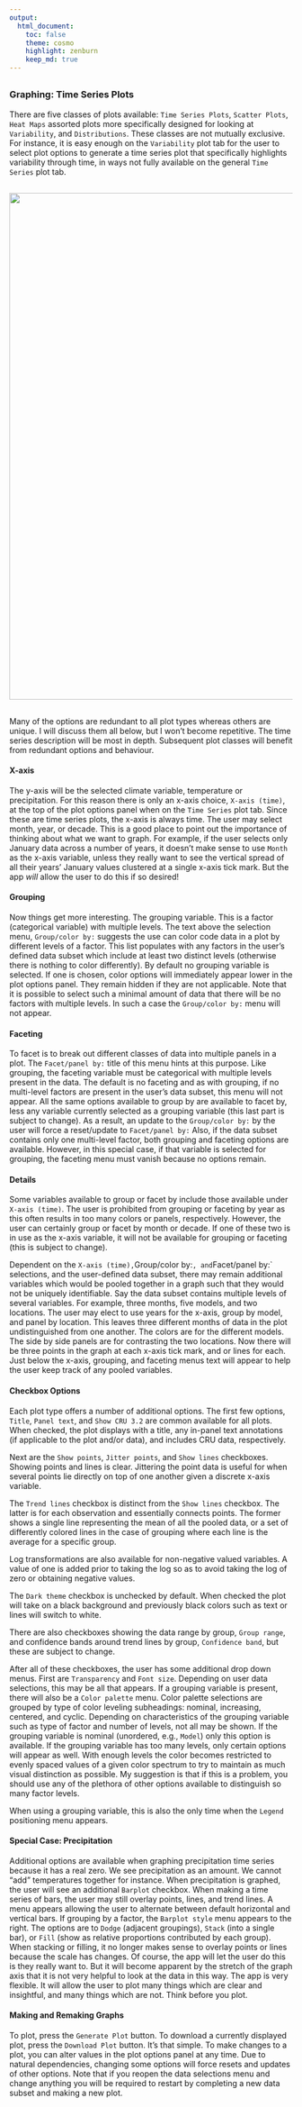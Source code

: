```yaml
---
output:
  html_document:
    toc: false
    theme: cosmo
    highlight: zenburn
    keep_md: true
---
```


##
##
### Graphing: Time Series Plots
There are five classes of plots available: `Time Series Plots`, `Scatter Plots`, `Heat Maps` assorted plots more specifically designed for looking at `Variability`, and `Distributions`.
These classes are not mutually exclusive. For instance, it is easy enough on the `Variability` plot tab for the user to select plot options to generate a time series plot
that specifically highlights variability through time, in ways not fully available on the general `Time Series` plot tab.

##
<img class="centered" src="img/plotTS_example_1_black.png" width="900"/>

##

Many of the options are redundant to all plot types whereas others are unique. I will discuss them all below, but I won't become repetitive.
The time series description will be most in depth. Subsequent plot classes will benefit from redundant options and behaviour.

#### X-axis
The y-axis will be the selected climate variable, temperature or precipitation.
For this reason there is only an x-axis choice, `X-axis (time)`, at the top of the plot options panel when on the `Time Series` plot tab.
Since these are time series plots, the x-axis is always time. The user may select month, year, or decade.
This is a good place to point out the importance of thinking about what we want to graph.
For example, if the user selects only January data across a number of years, it doesn't make sense to use `Month` as the x-axis variable,
unless they really want to see the vertical spread of all their years' January values clustered at a single x-axis tick mark.
But the app *will* allow the user to do this if so desired!

#### Grouping
Now things get more interesting. The grouping variable. This is a factor (categorical variable) with multiple levels.
The text above the selection menu, `Group/color by:` suggests the use can color code data in a plot by different levels of a factor.
This list populates with any factors in the user's defined data subset which include at least two distinct levels (otherwise there is nothing to color differently).
By default no grouping variable is selected. If one is chosen, color options will immediately appear lower in the plot options panel.
They remain hidden if they are not applicable.
Note that it is possible to select such a minimal amount of data that there will be no factors with multiple levels.
In such a case the `Group/color by:` menu will not appear.

#### Faceting
To facet is to break out different classes of data into multiple panels in a plot. The `Facet/panel by:` title of this menu hints at this purpose.
Like grouping, the faceting variable must be categorical with multiple levels present in the data.
The default is no faceting and as with grouping, if no multi-level factors are present in the user's data subset, this menu will not appear.
All the same options available to group by are available to facet by, less any variable currently selected as a grouping variable (this last part is subject to change).
As a result, an update to the `Group/color by:` by the user will force a reset/update to `Facet/panel by:`
Also, if the data subset contains only one multi-level factor, both grouping and faceting options are available.
However, in this special case, if that variable is selected for grouping, the faceting menu must vanish because no options remain.

#### Details
Some variables available to group or facet by include those available under `X-axis (time)`.
The user is prohibited from grouping or faceting by year as this often results in too many colors or panels, respectively.
However, the user can certainly group or facet by month or decade.
If one of these two is in use as the x-axis variable, it will not be available for grouping or faceting (this is subject to change).

Dependent on the `X-axis (time), `Group/color by:`, and `Facet/panel by:` selections, and the user-defined data subset, 
there may remain additional variables which would be pooled together in a graph such that they would not be uniquely identifiable.
Say the data subset contains multiple levels of several variables. For example, three months, five models, and two locations.
The user may elect to use years for the x-axis, group by model, and panel by location.
This leaves three different months of data in the plot undistinguished from one another. The colors are for the different models.
The side by side panels are for contrasting the two locations.
Now there will be three points in the graph at each x-axis tick mark, and or lines for each.
Just below the x-axis, grouping, and faceting menus text will appear to help the user keep track of any pooled variables.

#### Checkbox Options
Each plot type offers a number of additional options.
The first few options, `Title`, `Panel text`, and `Show CRU 3.2` are common available for all plots.
When checked, the plot displays with a title, any in-panel text annotations (if applicable to the plot and/or data), and includes CRU data, respectively.

Next are the `Show points`, `Jitter points`, and `Show lines` checkboxes. Showing points and lines is clear.
Jittering the point data is useful for when several points lie directly on top of one another given a discrete x-axis variable.

The `Trend lines` checkbox is distinct from the `Show lines` checkbox. The latter is for each observation and essentially connects points.
The former shows a single line representing the mean of all the pooled data, or a set of differently colored lines in the case of grouping where each line is the average for a specific group.

Log transformations are also available for non-negative valued variables.
A value of one is added prior to taking the log so as to avoid taking the log of zero or obtaining negative values.

The `Dark theme` checkbox is unchecked by default. When checked the plot will take on a black background and previously black colors such as text or lines will switch to white.

There are also checkboxes showing the data range by group, `Group range`, and confidence bands around trend lines by group, `Confidence band`, but these are subject to change.

After all of these checkboxes, the user has some additional drop down menus. First are `Transparency` and `Font size`.
Depending on user data selections, this may be all that appears.
If a grouping variable is present, there will also be a `Color palette` menu.
Color palette selections are grouped by type of color leveling subheadings: nominal, increasing, centered, and cyclic.
Depending on characteristics of the grouping variable such as type of factor and number of levels, not all may be shown.
If the grouping variable is nominal (unordered, e.g., `Model`) only this option is available.
If the grouping variable has too many levels, only certain options will appear as well.
With enough levels the color becomes restricted to evenly spaced values of a given color spectrum to try to maintain as much visual distinction as possible.
My suggestion is that if this is a problem, you should use any of the plethora of other options available to distinguish so many factor levels.

When using a grouping variable, this is also the only time when the `Legend` positioning menu appears.

#### Special Case: Precipitation
Additional options are available when graphing precipitation time series because it has a real zero. We see precipitation as an amount.
We cannot "add" temperatures together for instance.
When precipitation is graphed, the user will see an additional `Barplot` checkbox.
When making a time series of bars, the user may still overlay points, lines, and trend lines.
A menu appears allowing the user to alternate between default horizontal and vertical bars.
If grouping by a factor, the `Barplot style` menu appears to the right.
The options are to `Dodge` (adjacent groupings), `Stack` (into a single bar), or `Fill` (show as relative proportions contributed by each group).
When stacking or filling, it no longer makes sense to overlay points or lines because the scale has changes.
Of course, the app will let the user do this is they really want to.
But it will become apparent by the stretch of the graph axis that it is not very helpful to look at the data in this way.
The app is very flexible. It will allow the user to plot many things which are clear and insightful, and many things which are not.
Think before you plot.

#### Making and Remaking Graphs
To plot, press the `Generate Plot` button. To download a currently displayed plot, press the `Download Plot` button.
It's that simple. To make changes to a plot, you can alter values in the plot options panel at any time.
Due to natural dependencies, changing some options will force resets and updates of other options.
Note that if you reopen the data selections menu and change anything you will be required to restart by completing a new data subset and making a new plot.
